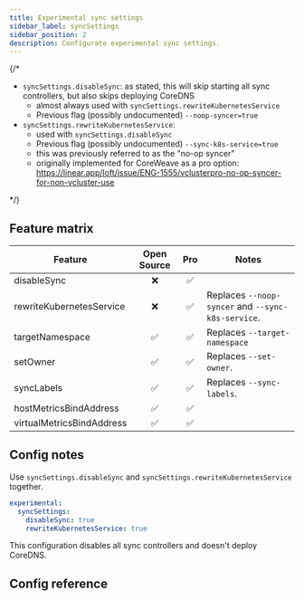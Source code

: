 ```yaml
---
title: Experimental sync settings
sidebar_label: syncSettings
sidebar_position: 2
description: Configurate experimental sync settings.
---
```



{/*

- `syncSettings.disableSync`: as stated, this will skip starting all sync controllers, but also skips deploying CoreDNS
  - almost always used with `syncSettings.rewriteKubernetesService`
  - Previous flag (possibly undocumented) `--noop-syncer=true`
- `syncSettings.rewriteKubernetesService`:
  - used with `syncSettings.disableSync`
  - Previous flag (possibly undocumented) `--sync-k8s-service=true`
  - this was previously referred to as the "no-op syncer"
  - originally implemented for CoreWeave as a pro option: https://linear.app/loft/issue/ENG-1555/vclusterpro-no-op-syncer-for-non-vcluster-use

*/}

## Feature matrix

| Feature  |  Open Source | Pro | Notes |
| -------- | :---------:  | :---------: |    ------- |
| disableSync              |  :x:            |      :white_check_mark:             | |
| rewriteKubernetesService              |    :x:           |   :white_check_mark:                | Replaces `--noop-syncer` and `--sync-k8s-service`. |
|  targetNamespace             |   :white_check_mark:            |  :white_check_mark:                  |  Replaces `--target-namespace` |
|  setOwner             |     :white_check_mark:          |   :white_check_mark:                 |  Replaces `--set-owner`.|
|  syncLabels             |  :white_check_mark:             |   :white_check_mark:                 | Replaces `--sync-labels`. |
|  hostMetricsBindAddress             |   :white_check_mark:            |     :white_check_mark:               | |
| virtualMetricsBindAddress              |    :white_check_mark:           |  :white_check_mark:                  | |


## Config notes

Use `syncSettings.disableSync` and `syncSettings.rewriteKubernetesService` together.

```yaml
experimental:
  syncSettings:
    disableSync: true
    rewriteKubernetesService: true
```

This configuration disables all sync controllers and doesn't deploy CoreDNS.

## Config reference

<ExperimentalSyncSettings/>